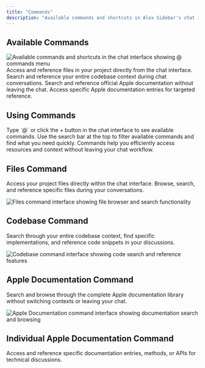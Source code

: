 ```yaml
---
title: "Commands"
description: "Available commands and shortcuts in Alex Sidebar's chat interface"
---
```


## Available Commands

 <Frame>
      <img
        src="/images/commands-chat.png"
        alt="Available commands and shortcuts in the chat interface showing @ commands menu"
      />
    </Frame>

<CardGroup cols={2}>
  <Card title="Files" icon="file" href="#files-command">
    Access and reference files in your project directly from the chat interface.
  </Card>

<Card title="Codebase" icon="code" href="#codebase-command">
  Search and reference your entire codebase context during chat conversations.
</Card>

<Card title="Apple Docs" icon="apple" href="#apple-documentation-command">
  Search and reference official Apple documentation without leaving the chat.
</Card>

  <Card title="Apple Docs (Individual)" icon="book" href="#individual-apple-documentation-command">
    Access specific Apple documentation entries for targeted reference.
  </Card>
</CardGroup>

## Using Commands

<Steps>
  <Step title="Access Commands">
    Type `@` or click the + button in the chat interface to see available commands.
  </Step>

  <Step title="Search">
    Use the search bar at the top to filter available commands and find what you
    need quickly.
  </Step>
</Steps>

<Note>
  Commands help you efficiently access resources and context without leaving
  your chat workflow.
</Note>

## Files Command
Access your project files directly within the chat interface. Browse, search, and reference specific files during your conversations.

<Frame>
      <img
        src="/images/files-command.png"
        alt="Files command interface showing file browser and search functionality"
      />
</Frame>

## Codebase Command
Search through your entire codebase context, find specific implementations, and reference code snippets in your discussions.

<Frame>
      <img
        src="/images/codebase-command.png"
        alt="Codebase command interface showing code search and reference features"
      />
</Frame>

## Apple Documentation Command
Search and browse through the complete Apple documentation library without switching contexts or leaving your chat.

<Frame>
      <img
        src="/images/apple-docs-command.png"
        alt="Apple Documentation command interface showing documentation search and browsing"
      />
</Frame>

## Individual Apple Documentation Command
Access and reference specific documentation entries, methods, or APIs for technical discussions.
